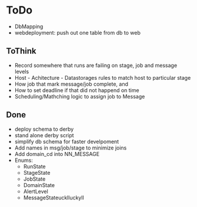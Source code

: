 = ToDo =
* DbMapping
* webdeployment: push out one table from db to web

== ToThink ==

* Record somewhere that runs are failing on stage, job and message levels
* Host - Achitecture - Datastorages rules to match host to particular stage
* How job that mark message/job complete, and 
* How to set deadline if that did not happend on time
* Scheduling/Mathching logic to assign job to Message

== Done ==
* deploy schema to derby
* stand alone derby script
* simplify db schema for faster develpoment
* Add names in msg/job/stage to minimize joins
* Add domain_cd into NN_MESSAGE
* Enums: 
** RunState 
** StageState
** JobState
** DomainState
** AlertLevel
** MessageStateucklluckyll